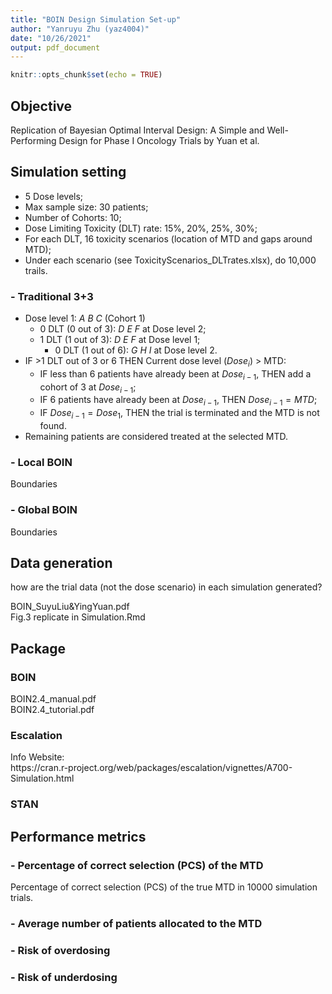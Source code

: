 ```yaml
---
title: "BOIN Design Simulation Set-up"
author: "Yanruyu Zhu (yaz4004)"
date: "10/26/2021"
output: pdf_document
---
```


```r
knitr::opts_chunk$set(echo = TRUE)
```

## Objective      
Replication of Bayesian Optimal Interval Design: A Simple and Well-Performing Design for Phase I Oncology Trials by Yuan et al.

## Simulation setting         
- 5 Dose levels;  
- Max sample size: 30 patients;      
- Number of Cohorts: 10;           
- Dose Limiting Toxicity (DLT) rate: 15%, 20%, 25%, 30%;    
- For each DLT, 16 toxicity scenarios (location of MTD and gaps around MTD);        
- Under each scenario (see ToxicityScenarios_DLTrates.xlsx), do 10,000 trails.

### - Traditional 3+3         
- Dose level 1: $A\ B\ C$ (Cohort 1)       
  - 0 DLT (0 out of 3): $D\ E\ F$ at Dose level 2;       
  - 1 DLT (1 out of 3): $D\ E\ F$ at Dose level 1;         
    - 0 DLT (1 out of 6):  $G\ H\ I$ at Dose level 2.        
- IF >1 DLT out of 3 or 6 THEN Current dose level ($Dose_{i}$) > MTD:       
  - IF less than 6 patients have already been at $Dose_{i-1}$, THEN add a cohort of 3 at $Dose_{i-1}$;      
  - IF 6 patients have already been at $Dose_{i-1}$, THEN $Dose_{i-1}=MTD$;      
  - IF $Dose_{i-1} = Dose_1$, THEN the trial is terminated and the MTD is not found.     
- Remaining patients are considered treated at the selected MTD.

### - Local BOIN      
Boundaries

### - Global BOIN     
Boundaries

## Data generation           
how are the trial data (not the dose scenario) in each simulation generated?     

BOIN_SuyuLiu&YingYuan.pdf      
Fig.3 replicate in Simulation.Rmd

## Package

### BOIN              
BOIN2.4_manual.pdf        
BOIN2.4_tutorial.pdf

### Escalation        
Info Website:            
https://cran.r-project.org/web/packages/escalation/vignettes/A700-Simulation.html


### STAN

## Performance metrics       
### - Percentage of correct selection (PCS) of the MTD            
Percentage of correct selection (PCS) of the true MTD in 10000 simulation trials.      

### - Average number of patients allocated to the MTD        

### - Risk of overdosing       

### - Risk of underdosing      



